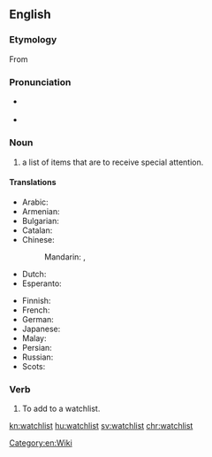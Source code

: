 {{selfref|For help on watchlist, see [[m:Watchlist|Watchlist]] on Meta-Wiki.}}
==English==
{{wikipedia}}

===Etymology===
From {{compound|watch|list}}

===Pronunciation===
* {{a|UK}} {{IPA|/ˈwɒtʃˌlɪst/}}
* {{audio|en-us-watchlist.ogg|Audio (US)}}

===Noun===
{{en-noun}}

# a list of items that are to receive special attention.

====Translations====
{{trans-top|list for special attention}}
* Arabic: {{t|ar|قائمة مراقبتي|f|tr=qaa'ima muraaqabati}}
* Armenian: {{t|hy|հսկացանկ|sc=Armn}}
* Bulgarian: {{t|bg|наблюдаваните теми|sc=Cyrl}}
* Catalan: {{t|ca|llista de seguiment}}
* Chinese:
*: Mandarin: {{t|cmn|監視列表|sc=Hani}}, {{t|cmn|监视列表|tr=jiānshì lièbiǎo|sc=Hani}}
* Dutch: {{t|nl|observatielijst|f}}
* Esperanto: {{t|eo|atentaro}}
{{trans-mid}}
* Finnish: {{t|fi|tarkkailulista}}
* French: {{t|fr|liste de suivi|f}}
* German: {{t|de|Beobachtungsliste|f}}
* Japanese: {{t|ja|ウォッチリスト|tr=wotchirisuto}}
* Malay: {{t|ms|senarai pantau}}
* Persian: {{t|fa|فهرست پی‌گیری‌ها|tr=fehrest-e peygiri-ha|sc=fa-Arab}}
* Russian: {{t|ru|список наблюдения|m|tr=spísok nabljudénija}}
* Scots: {{t|sco|watchleet}}
{{trans-bottom}}

===Verb===
{{en-verb}}

# {{context|transitive|lang=en}} To add to a watchlist.

[[Category:en:Wiki]]

[[kn:watchlist]]
[[hu:watchlist]]
[[sv:watchlist]]
[[chr:watchlist]]